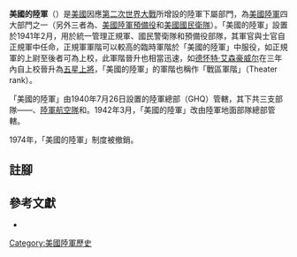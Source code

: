 {{Distinguish|美國陸軍}}
'''美國的陸軍'''（{{lang-en|Army of the United States}}）是[[美國|美國]]因應[[第二次世界大戰|第二次世界大戰]]所增設的陸軍下屬部門，為[[美國陸軍|美國陸軍]]四大部門之一（另外三者為{{le|正規軍 (美國)|Regular Army (United States)|正規軍}}、[[美國陸軍預備役|美國陸軍預備役]]和[[美國國民衛隊|美國國民衛隊]]）。「美國的陸軍」設置於1941年2月，用於統一管理正規軍、國民警衛隊和預備役部隊{{cfn|郭慧志|y=2014|p=174}}，其軍官與士官自正規軍中任命，正規軍軍階可以較高的臨時軍階於「美國的陸軍」中服役，如正規軍的上尉至後者可為上校，此軍階晉升也相當迅速，如[[德怀特·艾森豪威尔|德怀特·艾森豪威尔]]在三年內自上校晉升為[[五星上將|五星上將]]，「美國的陸軍」的軍階也稱作「戰區軍階」（Theater rank）。

「美國的陸軍」由1940年7月26日設置的陸軍總部（GHQ）管轄，其下共三支部隊——{{le|陸軍地面部隊|Army Ground Forces}}、[[美國陸軍航空兵團|陸軍航空隊]]和{{le|陸軍勤務部隊|Army Service Forces}}。1942年3月，「美國的陸軍」改由陸軍地面部隊總部管轄{{cfn|郭慧志|y=2014|p=175}}。

1974年，「美國的陸軍」制度被撤銷。

==註腳==
{{reflist}}
==參考文獻==
*{{cite book|author=郭慧志|title=锋从磨砺出——美国陆军战术体制的发展历程|date=2014-01-01|publisher=Beijing Book Co. Inc.|isbn=978-7-5165-0278-5}}
{{美國陸軍}}
[[Category:美國陸軍歷史|Category:美國陸軍歷史]]